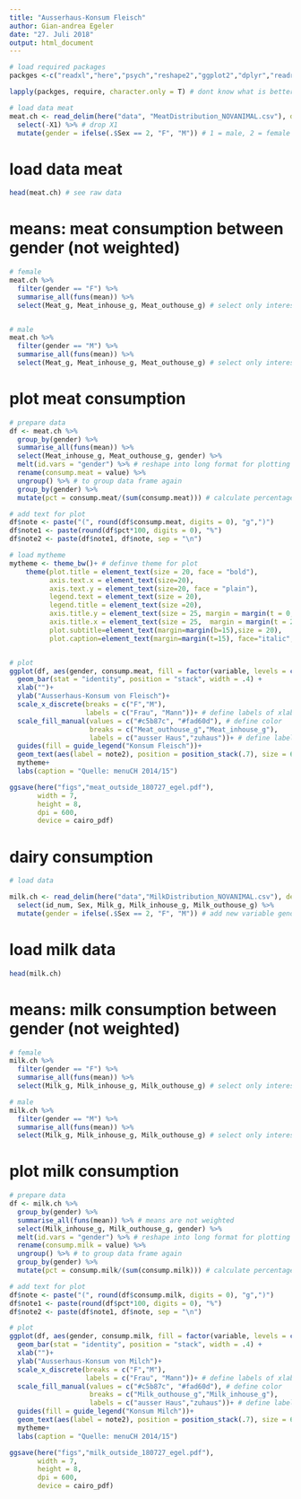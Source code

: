 ```yaml
---
title: "Ausserhaus-Konsum Fleisch"
author: Gian-andrea Egeler
date: "27. Juli 2018" 
output: html_document
---
```




```r
# load required packages
packges <-c("readxl","here","psych","reshape2","ggplot2","dplyr","readr","stringr","tidyr") # list of required packages

lapply(packges, require, character.only = T) # dont know what is better require or library

```



```r
# load data meat
meat.ch <- read_delim(here("data", "MeatDistribution_NOVANIMAL.csv"), delim = ",") %>%
  select(-X1) %>% # drop X1
  mutate(gender = ifelse(.$Sex == 2, "F", "M")) # 1 = male, 2 = female

```
# load data meat
```r
head(meat.ch) # see raw data
```


# means: meat consumption between gender (not weighted)
```r

# female
meat.ch %>%
  filter(gender == "F") %>%
  summarise_all(funs(mean)) %>%
  select(Meat_g, Meat_inhouse_g, Meat_outhouse_g) # select only interessted variables


# male
meat.ch %>%
  filter(gender == "M") %>%
  summarise_all(funs(mean)) %>%
  select(Meat_g, Meat_inhouse_g, Meat_outhouse_g) # select only interessted variables

```
# plot meat consumption
```r
# prepare data
df <- meat.ch %>%
  group_by(gender) %>%
  summarise_all(funs(mean)) %>%
  select(Meat_inhouse_g, Meat_outhouse_g, gender) %>%
  melt(id.vars = "gender") %>% # reshape into long format for plotting
  rename(consump.meat = value) %>%
  ungroup() %>% # to group data frame again
  group_by(gender) %>%
  mutate(pct = consump.meat/(sum(consump.meat))) # calculate percentage 

# add text for plot
df$note <- paste("(", round(df$consump.meat, digits = 0), "g",")")
df$note1 <- paste(round(df$pct*100, digits = 0), "%")
df$note2 <- paste(df$note1, df$note, sep = "\n")

# load mytheme
mytheme <- theme_bw()+ # definve theme for plot
    theme(plot.title = element_text(size = 20, face = "bold"),
          axis.text.x = element_text(size=20),
          axis.text.y = element_text(size=20, face = "plain"),
          legend.text = element_text(size = 20),
          legend.title = element_text(size =20),
          axis.title.y = element_text(size = 25, margin = margin(t = 0, r = 20, b = 0, l = 0)),
          axis.title.x = element_text(size = 25,  margin = margin(t = 20, r = 0, b = 0, l = 0)),
          plot.subtitle=element_text(margin=margin(b=15),size = 20),
          plot.caption=element_text(margin=margin(t=15), face="italic", size=20))


# plot
ggplot(df, aes(gender, consump.meat, fill = factor(variable, levels = c("Meat_outhouse_g","Meat_inhouse_g")))) + # set factor for ordering stacked bars
  geom_bar(stat = "identity", position = "stack", width = .4) + 
  xlab("")+
  ylab("Ausserhaus-Konsum von Fleisch")+
  scale_x_discrete(breaks = c("F","M"),
                   labels = c("Frau", "Mann"))+ # define labels of xlab
  scale_fill_manual(values = c("#c5b87c", "#fad60d"), # define color
                    breaks = c("Meat_outhouse_g","Meat_inhouse_g"),
                    labels = c("ausser Haus","zuhaus"))+ # define labels of legend
  guides(fill = guide_legend("Konsum Fleisch"))+
  geom_text(aes(label = note2), position = position_stack(.7), size = 6)+ # add some information
  mytheme+ 
  labs(caption = "Quelle: menuCH 2014/15")

ggsave(here("figs","meat_outside_180727_egel.pdf"),
       width = 7,
       height = 8,
       dpi = 600,
       device = cairo_pdf)

```

# dairy consumption

```r
# load data

milk.ch <- read_delim(here("data","MilkDistribution_NOVANIMAL.csv"), delim = ',') %>%
  select(id_num, Sex, Milk_g, Milk_inhouse_g, Milk_outhouse_g) %>%
  mutate(gender = ifelse(.$Sex == 2, "F", "M")) # add new variable gender; 1 = M, 2 = F
```
# load milk data
```r
head(milk.ch)
```


# means: milk consumption between gender (not weighted)
```r

# female
milk.ch %>%
  filter(gender == "F") %>%
  summarise_all(funs(mean)) %>%
  select(Milk_g, Milk_inhouse_g, Milk_outhouse_g) # select only interessted variables

# male
milk.ch %>%
  filter(gender == "M") %>%
  summarise_all(funs(mean)) %>%
  select(Milk_g, Milk_inhouse_g, Milk_outhouse_g) # select only interessted variables

```


# plot milk consumption
```r
# prepare data
df <- milk.ch %>%
  group_by(gender) %>%
  summarise_all(funs(mean)) %>% # means are not weighted
  select(Milk_inhouse_g, Milk_outhouse_g, gender) %>%
  melt(id.vars = "gender") %>% # reshape into long format for plotting
  rename(consump.milk = value) %>%
  ungroup() %>% # to group data frame again
  group_by(gender) %>%
  mutate(pct = consump.milk/(sum(consump.milk))) # calculate percentage 

# add text for plot
df$note <- paste("(", round(df$consump.milk, digits = 0), "g",")")
df$note1 <- paste(round(df$pct*100, digits = 0), "%")
df$note2 <- paste(df$note1, df$note, sep = "\n")

# plot
ggplot(df, aes(gender, consump.milk, fill = factor(variable, levels = c("Milk_outhouse_g","Milk_inhouse_g")))) + # set factor for ordering stacked bars
  geom_bar(stat = "identity", position = "stack", width = .4) + 
  xlab("")+
  ylab("Ausserhaus-Konsum von Milch")+
  scale_x_discrete(breaks = c("F","M"),
                   labels = c("Frau", "Mann"))+ # define labels of xlab
  scale_fill_manual(values = c("#c5b87c", "#fad60d"), # define color
                    breaks = c("Milk_outhouse_g","Milk_inhouse_g"),
                    labels = c("ausser Haus","zuhaus"))+ # define labels of legend
  guides(fill = guide_legend("Konsum Milch"))+
  geom_text(aes(label = note2), position = position_stack(.7), size = 6)+ # add some information
  mytheme+ 
  labs(caption = "Quelle: menuCH 2014/15")

ggsave(here("figs","milk_outside_180727_egel.pdf"),
       width = 7,
       height = 8,
       dpi = 600,
       device = cairo_pdf)

```

